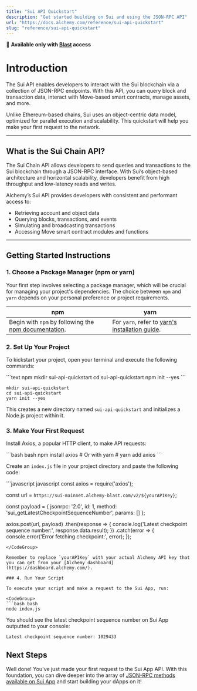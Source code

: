```yaml
---
title: "Sui API Quickstart"
description: "Get started building on Sui and using the JSON-RPC API"
url: "https://docs.alchemy.com/reference/sui-api-quickstart"
slug: "reference/sui-api-quickstart"
---
```


🚀 **Available only with [Blast](../reference/introduction-to-blast#how-can-i-get-it) access**

# Introduction

The Sui API enables developers to interact with the Sui blockchain via a collection of JSON-RPC endpoints. With this API, you can query block and transaction data, interact with Move-based smart contracts, manage assets, and more.

Unlike Ethereum-based chains, Sui uses an object-centric data model, optimized for parallel execution and scalability. This quickstart will help you make your first request to the network.

***

## What is the Sui Chain API?

The Sui Chain API allows developers to send queries and transactions to the Sui blockchain through a JSON-RPC interface. With Sui’s object-based architecture and horizontal scalability, developers benefit from high throughput and low-latency reads and writes.

Alchemy’s Sui API provides developers with consistent and performant access to:

* Retrieving account and object data
* Querying blocks, transactions, and events
* Simulating and broadcasting transactions
* Accessing Move smart contract modules and functions

***

## Getting Started Instructions

### 1. Choose a Package Manager (npm or yarn)

Your first step involves selecting a package manager, which will be crucial for managing your project's dependencies. The choice between `npm` and `yarn` depends on your personal preference or project requirements.

| npm                                                                                                                       | yarn                                                                                                |
| ------------------------------------------------------------------------------------------------------------------------- | --------------------------------------------------------------------------------------------------- |
| Begin with `npm` by following the [npm documentation](https://docs.npmjs.com/downloading-and-installing-node-js-and-npm). | For `yarn`, refer to [yarn's installation guide](https://classic.yarnpkg.com/lang/en/docs/install). |

### 2. Set Up Your Project

To kickstart your project, open your terminal and execute the following commands:

<CodeGroup>
  ```text npm
  mkdir sui-api-quickstart
  cd sui-api-quickstart
  npm init --yes
  ```

  ```text yarn
  mkdir sui-api-quickstart
  cd sui-api-quickstart
  yarn init --yes
  ```
</CodeGroup>

This creates a new directory named `sui-api-quickstart` and initializes a Node.js project within it.

### 3. Make Your First Request

Install Axios, a popular HTTP client, to make API requests:

<CodeGroup>
  ```bash bash
  npm install axios
  # Or with yarn
  # yarn add axios
  ```
</CodeGroup>

Create an `index.js` file in your project directory and paste the following code:

<CodeGroup>
  ```javascript javascript
  const axios = require('axios');

  const url = `https://sui-mainnet.alchemy-blast.com/v2/${yourAPIKey}`;

  const payload = {
  jsonrpc: '2.0',
  id: 1,
  method: 'sui_getLatestCheckpointSequenceNumber',
  params: []
  };

  axios.post(url, payload)
  .then(response => {
  console.log('Latest checkpoint sequence number:', response.data.result);
  })
  .catch(error => {
  console.error('Error fetching checkpoint:', error);
  });

  ```
</CodeGroup>

Remember to replace `yourAPIKey` with your actual Alchemy API key that you can get from your [Alchemy dashboard](https://dashboard.alchemy.com/).

### 4. Run Your Script

To execute your script and make a request to the Sui App, run:

<CodeGroup>
  ```bash bash
  node index.js
  ```
</CodeGroup>

You should see the latest checkpoint sequence number on Sui App outputted to your console:

```
Latest checkpoint sequence number: 1029433
```

## Next Steps

Well done! You've just made your first request to the Sui App API. With this foundation, you can dive deeper into the array of [JSON-RPC methods available on Sui App](/node/sui/sui-api-endpoints) and start building your dApps on it!
